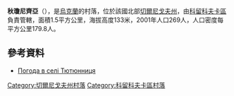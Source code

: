 {{coord|51|42|33|N|32|13|51|E|scale:100000|display=title}}

'''秋瓊尼齊亞'''（{{lang-uk|Тютюнниця}}），是[[烏克蘭|烏克蘭]]的村落，位於該國北部[[切爾尼戈夫州|切爾尼戈夫州]]，由[[科留科夫卡區|科留科夫卡區]]負責管轄，面積1.5平方公里，海拔高度133米，2001年人口269人，人口密度每平方公里179.8人。

==參考資料==
* [http://weather.in.ua/ua/chernigovskaja/26709 Погода в селі Тютюнниця] {{Wayback|url=http://weather.in.ua/ua/chernigovskaja/26709 |date=20111220111054 }}

[[Category:切爾尼戈夫州村落|Category:切爾尼戈夫州村落]]
[[Category:科留科夫卡區村落|Category:科留科夫卡區村落]]


{{Chernihiv-geo-stub}}